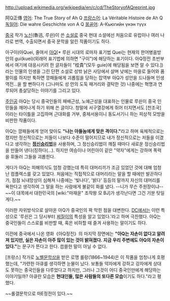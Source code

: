 http://upload.wikimedia.org/wikipedia/en/c/cd/TheStoryofAQreprint.jpg

阿Q正傳
[[영어]]: The True Story of Ah Q
[[프랑스어]]: La Véritable Histoire de Ah Q
[[독일어]]: Die wahre Geschichte von A Q
[[몽골어]]: А-Кьюгийн үнэн түүх 

[[중국]] 작가 [[노신]](魯迅, 루쉰)이 쓴 [[소설]]로 중국 현대 소설에선 처음으로 유럽이나 여러 나라로 번역, 수출되면서 중국 문학을 알린 작품이기도 하다.

아구이(아Quei, 줄여서 [[아Q]][* 루쉰 시대의 로마자 표기법 Quei는 현재의 한어병음방안의 gui(kuei)(외래어 표기법에 의하면 "구이")에 해당하는 표기이다. 아Q정전 초반부에서 여기에 대응시키려 한 글자들이 "桂貴"(모두 guie)에 해당됨을 보면 알 수 있다.])라는 인물의 인생을 그린 단편 소설로 성밖 낡은 사당에서 살며 낮에는 마을로 들어와 품팔이를 하지만 툭하면 깡패들에게 괴롭힘을 당하는 잡역부 아Q가 성안을 드나들며 인생역전...을 할 뻔하다가 (그나마도 성 안의 도둑 패거리와 결탁한 것) 나중에는 혁명과 연루되어 총살당하는 이야기를 그리고 있다.

[[주인공]] 아Q는 당시 중국인들의 패배근성, 노예근성을 대표하는 인물로 루쉰이 중국 인민들을 깨어나게 하기 위해 쓴 글이다. 청말에 서구열강에게 쥐어 터지면서도 [천조국]이라는 타이틀을 고집하며 근대화를 거부, 중체서용이니 동도서기니 하는 피상적 모방을 비판한 작품이다.

아Q는 깡패들에게 얻어 맞아도 '''"나는 아들놈에게 맞은 격이다."'''라고 하며 육체적으로는 졌지만 정신적으로는 저들이 나보다 수준이 떨어지므로 내가 정신적으로는 저들을 이겼다고 생각하는 '''[[정신승리법]]'''을 사용하며, 그 정신승리법이 깨질 때마다 새로운 정신승리법을 만들어 낸다(징하다(...). 하지만 여승이나 어린아이 같은 "약자"에게는 강하며 폭력을 휘둘러 그들을 괴롭힌다.

게다가 아Q는 피해의식도 엄청 강했는데 특히 대머리끼가 조금 있었던 것에 대해 엄청난 컴플렉스를 갖고 있었다. 처음에는 직접적으로 대머리라는 말을 할 때에만 발끈하다가, 점점 뇌내망상이 심해져 나중에는 '빛나다', '밝다' 등등의 말까지 자신의 대머리를 욕한다고 생각하여 그 말을 하는 사람에게 불같이 화를 냈다. --니가 무슨 주원장이냐-- ~~이 대목에서 대한민국의 [wiki:"마재윤" 조작왕 모 BJ]가 생각난다면 그건 기분 탓일 게다.~~

이러한 자위방식으로 살아온 아Q가 중국인의 꽉 막힌 점을 대변한다. [[DC]]에서는 이런 특성으로 '루쉰은 그 당시부터 [[찌질이]]의 특성을 알고 있었다.'라고 하며 극찬했다. 아Q는 중국인들이 스스로를 비판할 때, 혹은 비하할 때 즐겨 사용하는 말이기도 하다. 

이전에 중국에서 나온 영화《아Q정전》의 마지막 장면에는 '''"아Q는 자손이 없다고 알려져 있지만, 실은 자손이 아주 많이 있는 것이 밝혀졌다. 지금 우리 주변에도 아Q의 자손이 있다."'''는 문구가 뜬다고 한다. 씁쓸한 말이 아닐 수 없다.

[프랑스] 작가로 [[노벨문학상]]을 받은 로맹 롤랑(1866~1944)은 이 작품을 엄청나게 호평했는데, "가련한 아큐를 생각하면 눈물이 났다. 보통들 약자에게 강하고 강자에게 상대도 못하는 중국인들을 다루었다고 하지만, 그러나 그것이 어디 중국인만에게 해당하는 이야기일까? 아큐란 모습은 '''현대인들, 많은 사람들의 또다른 모습'''이기도 하다."라고 평했다.

~~롤갤문학으로 마E정전이 있다.~~
